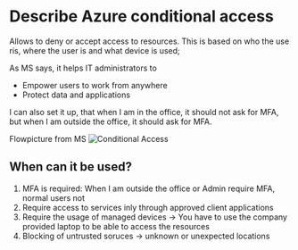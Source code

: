 # Describe Azure conditional access

Allows to deny or accept access to resources. This is based on who the use ris, where the user is and what device is used;

As MS says, it helps IT administrators to

- Empower users to work from anywhere
- Protect data and applications

I can also set it up, that when I am in the office, it should not ask for MFA, but when I am outside the office, it should ask for MFA.

Flowpicture from MS
![Conditional Access](https://learn.microsoft.com/en-us/training/wwl-azure/describe-azure-identity-access-security/media/conditional-access-9bd268b8.png)

## When can it be used?

1. MFA is required: When I am outside the office or Admin require MFA, normal users not
2. Require access to services inly through approved client applications
3. Require the usage of managed devices -> You have to use the company provided laptop to be able to access the resources
4. Blocking of untrusted soruces -> unknown or unexpected locations
